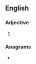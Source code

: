 ==English==

===Adjective===
{{head|en|comparative adjective}}

# {{en-comparative of|shrewd}}

===Anagrams===
* {{anagrams|en|a=deehrrsw|erd shrew}}